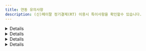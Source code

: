 ```yaml
---
title: 연동 유의사항
description: (신)페이팔 정기결제(RT) 이용시 특이사항을 확인할수 있습니다.
---
```



<Details>
  <p slot="summary">빌링키 발급 수단 및 정보를 알 수 없음</p>

  페이팔을 통해 다양한 수단으로 빌링키 발급이 가능하지만, 페이팔이 승인 된 빌링키 발급 수단 및 정보를 알려주지 않습니다. 따라서 페이팔 빌링키 발급 건의 결제 수단(pay\_method)은 모두 paypal로 일괄 저장되며 [발급 된 빌링키 정보 조회](../../../api/api-2/api-2)시 카드 정보는 모두 null로 내려갑니다.

  GET /subscribe/customers/\{customer\_uid}

  ```json
  {
    //...중략
    pg_provider: "paypal_v2",
    customer_uid: "customer_uid", //빌링키 발급 시 고객사가 지정한 cutomer_uid
    card_name: null,
    card_code: null,
    card_number: null,
    card_type: null,
  }
  ```
</Details>

<Details>
  <p slot="summary">Manges & Fraudnet 이상 거래 대응 필요</p>

  페이팔은 이상 거래를 줄이기 위해 Rist Data Aquisition 정책을 시행하고 있습니다. 일반 결제나 빌링키 발급은 페이팔 버튼을 통해 진행되기 때문에 페이팔이 이상 거래 판단을 위한 구매자 접속 정보를 얻을 수 있지만, 발급 된 빌링키로 재결제 (again API 호출) 할때는 고객사 서버에서 포트원 API를 통해 페이팔 API가 호출되는 구조이기 때문에 이상 거래 판단을 위한 구매자 접속 정보를 얻을 수 없습니다.

  따라서 발급 된 빌링키로 재결제를 할때는 구매자의 브라우저/디바이스 접속 정보를 페이팔에 전달할 수 있도록 **again API가 호출되는 고객사 클라이언트 페이지에 반드시 페이팔 Fraudnet 스크립트/Manges SDK를 아래와 같이 추가해야** 합니다.

  <mark style="color:red;">
    **페이팔 RT를 통한 again API 호출시에는 Manges & Fraudnet 조치가 필수적으로
    요구됩니다.**
  </mark>

  브라우저/앱에 페이팔 Fraudnet Script/Manges SDK를 추가한 후 again API를 호출할때 진행되는 플로우는 아래와 같습니다.

  <Figure src="/gitbook-assets/ko/paypal-rt/manges-fraudnet-flow.png" />

  ## 브라우저

  ```html
  <!-- again API가 호출되는 고객사 클라이언트 -->
  <script
    type="application/json"
    fncls="fnparams-dede7cc5-15fd-4c75-a9f4-36c430ee3a99"
  >
    {
      "f": "RISK_SESSION_CORRELATION_ID",
      "s": "SOURCE_IDENTIFIER",
      "sandbox": true
    }
  </script>
  <script type="text/javascript" src="https://c.paypal.com/da/r/fb.js"></script>
  <noscript>
    <img
      src="https://c.paypal.com/v1/r/d/b/ns?f=RISK_SESSION_CORRELATION_ID&s=SOURCE_IDENTIFIER&js=0&r=1"
    />
  </noscript>
  ```

  |파라미터     |설명                                                       |예시                                             |
  |---------|---------------------------------------------------------|-----------------------------------------------|
  |`fncls`  |`fnparams-dede7cc5-15fd-4c75-a9f4-36c430ee3a99`로 항상 고정   |`fnparams-dede7cc5-15fd-4c75-a9f4-36c430ee3a99`|
  |`f`      |주문번호(`merchant_uid`) 전달                                  |`mid_1683690731602`                            |
  |`s`      |string (`{페이팔 Account ID}_{페이지 유형}` 형식. 페이지 유형은 아래 목록 참고)|`7WBB3CKT63FRG_checkout-page`                  |
  |`sandbox`|페이팔 Account ID가 테스트 용인지 운영 용인지 여부                        |`true`                                         |

  ### 페이지 유형

  - `home-page`
  - `search-result-page`
  - `category-page`
  - `product-detail-page`
  - `cart-page`
  - `inline-cart-page`
  - `checkout-page`

  ## 앱

  ### 안드로이드

  [**Android Integration of Magnes**](https://developer.paypal.com/limited-release/magnes/integrate/android/) 가이드 문서에 따라 아래와 같이 collectAndSubmit 메소드 호출을 통해 페이팔로 디바이스 정보를 보내야합니다. 이때 두번째 파라미터(paypalClientMetaDataId)로는 주문번호(merchant\_uid)를 전달해주시면 됩니다.

  ```java
  MagnesResult magnesResult = MagnesSDK.getInstance()
     .collectAndSubmit(Context context, String paypalClientMetaDataId,
       HashMap<String, String>
       additionalData)
  ```

  ### IOS Switft

  [**iOS Swift SDK Integration**](https://developer.paypal.com/limited-release/magnes/integrate/ios-swift/) 가이드 문서에 따라 아래와 같이 collectAndSubmit 메소드 호출을 통해 페이팔로 디바이스 정보를 보내야합니다. 이때 첫번째 파라미터(withPayPalClientMetadataId)로는 주문번호(merchant\_uid)를 전달해주시면 됩니다.

  ```swift
  let magnesResult:MagnesResult =
  MagnesSDK.shared().collectAndSubmit(withPayPalClientMetadataId:
    "YOUR-PAYPAL-CLIENT-METADATA-ID", withAdditionalData: [String: String])
  ```

  ### IOS Objective-C

  [**iOS Objective-C SDK Integration of Magnes**](https://developer.paypal.com/limited-release/magnes/integrate/ios-objective-c/) 가이드 문서에 따라 아래와 같이 collectAndSubmitWithPayPalClientMetadataId 메소드 호출을 통해 페이팔로 디바이스 정보를 보내야합니다. 이때 첫번째 파라미터(YOUR-PAYPAL-CLIENT-METADATA-ID)로는 주문번호(merchant\_uid)를 전달해주시면 됩니다.

  ```objective-c
  //PPRMOCMagnesSDK *magnesSDK = [PPRMOCMagnesSDK shared];
  PPRMOCMagnesSDKResult *magnesResult =
  [magnesSDK
  collectAndSubmitWithPayPalClientMetadataId:@"YOUR-PAYPAL-CLIENT-METADATA-ID"
  withAdditionalData:@{}];
  ```
</Details>

<Details>
  <p slot="summary">파라미터 유의사항</p>

  ### `name`

  빌링키 발급 창 내 “판매자가 보낸 메모” 하단에 표기할 메시지를 name 파라미터로 전달할 수 있습니다.

  <Figure src="/gitbook-assets/ko/paypal-rt/paypal-rt-name.png" />

  #### `pg`

  필수 입력이며 페이팔의 경우 `paypal_v2` 또는 `paypal_v2.{페이팔 Account ID}`를 입력해야 합니다. <mark style="color:red;">**paypal로 입력시 빌링키 발급이 불가능**</mark>합니다.

  #### `pay_method`

  `paypal`만 입력 가능하며 다른 값을 입력하면 “페이팔에서 제공하지 않는 빌링키 발급 수단입니다.”라는 에러 메시지와 함께 빌링키 발급 창이 호출되지 않습니다.

  또한 pay\_method를 `paypal`로 입력 후 카드, 계좌 등 어떤 결제 수단으로 빌링키를 발급 받아도 빌링키 발급 수단은 무조건 `paypal`로 저장됩니다. 이는 페이팔이 실제 발급 된 빌링키 종류를 구분해 알려주지 않고 모두 `paypal`로 일괄 응답해주기 때문입니다.

  #### `bypass.paypal_v2.style`

  페이팔 RT 버튼을 커스터마이징 하기 위한 파라미터입니다. 자세한 내용은 [페이팔에서 제공하는 문서](https://developer.paypal.com/sdk/js/reference/#link-style)를 참고하세요.

  #### `bypass.paypal_v2.shipping_address`

  페이팔은 기본적으로 구매자가 페이팔에 가입할때 입력 한 배송 정보를 빌링키 발급 창에 자동으로 입력해줍니다. 만약 이 배송 정보를 override하고 싶다면 shipping\_address 파라미터에 override할 주소를 입력하고 shipping\_address.recipient\_name에 override할 수령인 이름을 입력하면 됩니다.

  배송 정보 중 <mark style="color:red;">**`line1`, `city` 그리고 `country_code`는 필수 입력**</mark>입니다. 전달하지
  않을 경우 에러가 리턴되며 빌링키 발급 창이 호출되지 않습니다.

  ```json
    bypass: {
      paypal_v2: {
        // ...중략
        shipping_address: { // 상품 수령 주소
          recipient_name: "홍길동", // 수령인 이름
          line1: "세종대로 110", // 도로명 주소
          line2: "서울특별시청", // 아파트 동 호수
          city: "중구", // 시(Los Angeles, New York)
          state: "서울특별시", // 주(CA, NY)
          postal_code: "04524", // 상품 수령지 우편번호
          country_code: "KR" // [필수 입력] 상품 수령지 국가 코드
        }
      } // end-of paypal_v2
    } // end-of-bypass
  ```

  <div class="items-center gap-2 md:flex">
    <Figure src="/gitbook-assets/ko/paypal-rt/paypal-rt-no-shipping-address.png" caption="shipping_address를 전달하지 않은 경우 가입시 설정된 기본 정보(수령인 이름: John Doe / 배송 주소: 1 Main St, San Jose, CA 95131, UnitedStates)로 설정됩니다." />

    <Figure src="/gitbook-assets/ko/paypal-rt/paypal-rt-shipping-address.png" caption="shipping_address에 수령인 이름과 배송 정보를 전달한 경우 수령인 이름과 배송 정보가 override 됩니다." />
  </div>
</Details>

<Details>
  <p slot="summary">사용 불가능한 파라미터</p>

  #### `amount/tax_free`

  결제/면세 금액 파라미터는 결제 시에만 제공되기 때문에 빌링키 발급 시에는 무조건 0으로 저장됩니다.

  #### `country`

  빌링키 발급 국가를 의미하는 country 파라미터로 페이팔 sandbox 모드에서만 유의미하며 **운영 모드에서는 구매자가 접속한 환경에 따라 자동 적용되기 때문에 전달한 파라미터가 무시**됩니다.

  #### `currency`

  결제 통화를 의미하는 currency 파라미터로 빌링키 발급시에는 결제가 되지 않기 때문에 해당 파라미터는 무시됩니다.

  #### `buyer_addr`

  페이팔 빌링키 발급 창 내에는 상품 배송지(shipping address)가 표기되는데, 이 상품 배송지는 페이팔 회원가입시 기입한 정보가 자동으로 입력됩니다.

  단, 이때의 주소는 총 5개의 영역으로 나누어진 상세 주소로 기존에 포트원이 제공하던 buyer\_addr 파라미터로는 커버가 불가능하므로 페이팔 전용 파라미터(`bypass.paypal_v2.shipping_address`)를 사용하셔야 합니다. 자세한 내용은 하단의 예제 코드를 참고해주세요.

  ```json
  bypass: {
    paypal_v2: {
        //...중략
      shipping_address: { // 상품 수령 주소
        recipient_name: "홍길동", // 수령인 이름
        line1: "세종대로 110", // 도로명 주소
        line2: "서울특별시청", // 아파트 동 호수
        city: "중구", // 시(Los Angeles, New York)
        state: "서울특별시", // 주(CA, NY)
        postal_code: "04524", // 상품 수령지 우편번호
        country_code: "KR" // [필수 입력] 상품 수령지 국가 코드
      }
    } // end-of paypal_v2
  } // end-of-bypass
  ```

  #### `popup`

  페이팔의 경우 빌링키 발급 창이 무조건 팝업으로 렌더링되기 때문에 해당 파라미터는 무시 됩니다.

  #### `m_redirect_url`

  페이팔의 경우 PC와 모바일 모두 팝업으로 빌링키 발급 창이 렌더링되기 때문에 빌링키 발급 프로세스 종료시 모두 콜백 함수가 호촐됩니다. 따라서 m\_redirect\_url 파라미터는 무시됩니다.

  #### `app_scheme`

  페이팔의 경우 외부 앱으로 이동하는 경우가 없기 때문에 해당 파라미터는 무시됩니다.

  #### `escrow`

  페이팔의 경우 에스크로 결제를 지원하지 않기 때문에 해당 파라미터는 무시됩니다.

  #### `language`

  빌링키 발급 창 언어 설정을 의미하는 language 파라미터는 구매자가 접속한 환경에 따라 자동 적용되기 때문에 전달한 파라미터가 무시됩니다.

  #### `bypass.isCulturalExpense`

  페이팔의 경우 문화비 결제가 불가능하기 때문에 해당 파라미터는 무시됩니다.

  #### `bypass.cashReceiptType`

  페이팔의 경우 현금영수증 발급이 불가능하기 때문에 해당 파라미터는 무시됩니다.

  #### `bypass.customerIdentifier`

  페이팔의 경우 현금영수증 발급이 불가능하기 때문에 해당 파라미터는 무시됩니다.

  #### `bypass.useInternationalFreeFromMall`

  페이팔의 경우 상점 부담 무이자 할부가 불가능하기 때문에 해당 파라미터는 무시됩니다.

  #### `card`

  페이팔의 경우 카드사 다이렉트 호출, 상점 부담 무이자 할부, 렌더링 될 카드 종류 제어 등이 불가능하기 때문에 해당 파라미터는 무시됩니다.

  #### `display`

  카드 할부 개월수를 의미하는 display: \{ card\_quota } 파라미터는 결제 시에만 적용되므로 빌링키 발급 시에는 무시됩니다.

  #### `vbank_due`

  페이팔의 경우 가상계좌 결제를 지원하지 않기 때문에 해당 파라미터는 무시됩니다.

  #### `appCard`

  페이팔의 경우 앱카드 결제가 불가능하기 때문에 해당 파라미터는 무시됩니다.

  #### `useCardPoint`

  페이팔의 경우 카드 포인트 결제가 불가능하기 때문에 해당 파라미터는 무시됩니다.

  #### `period`

  페이팔은 빌링키 발급 창 내 제공 기간 정보 노출을 지원하지 않아 해당 파라미터가 무시됩니다.

  #### `storeDetails`

  페이팔은 상점 세부 정보를 입력할 필요가 없기 때문에 해당 파라미터가 무시됩니다.
</Details>
